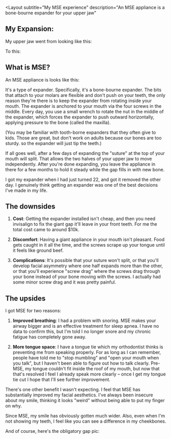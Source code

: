 
<Layout
  subtitle="My MSE experience"
  description="An MSE appliance is a bone-bourne expander for your upper jaw"
>

## My Expansion:

My upper jaw went from looking like this:

<CenteredImg src={upper_jaw_pre_expansion} />

To this:

<CenteredImg src={upper_jaw_post_expansion} />

## What is MSE?

An MSE appliance is looks like this:

<CenteredImg src={mse_hero} />

It's a type of expander. Specifically, it's a bone-bourne expander. The bits that attach to your molars are flexible and don't push on your teeth, the only reason they're there is to keep the expander from rotating inside your mouth. The expander is anchored to your mouth via the four screws in the middle. Every day, you use a small wrench to rotate the nut in the middle of the expander, which forces the expander to push outward horizontally, applying pressure to the bone (called the maxilla).

(You may be familiar with tooth-borne expanders that they often give to kids. Those are great, but don't work on adults because our bones are too sturdy. so the expander will just tip the teeth.)

If all goes well, after a few days of expanding the "suture" at the top of your mouth will split. That allows the two halves of your upper jaw to move independently. After you're done expanding, you leave the appliance in there for a few months to hold it steady while the gap fills in with new bone.

I got my expander when I had just turned 22, and got it removed the other day. I genuinely think getting an expander was one of the best decisions I've made in my life.

## The downsides

1. **Cost**: Getting the expander installed isn't cheap, and then you need invisalign to fix the giant gap it'll leave in your front teeth. For me the total cost came to around $10k.

2. **Discomfort**: Having a giant appliance in your mouth isn't pleasant. Food gets caught in it all the time, and the screws scrape up your tongue until it feels like ground beef.

3. **Complications**: It's possible that your suture won't split, or that you'll develop facial asymmetry where one half expands more than the other, or that you'll experience "screw drag" where the screws drag through your bone instead of your bone moving with the screws. I actually had some minor screw drag and it was pretty painful.

## The upsides

I got MSE for two reasons:

1. **Improved breathing**: I had a problem with snoring. MSE makes your airway bigger and is an effective treatment for sleep apnea. I have no data to confirm this, but I'm told I no longer snore and my chronic fatigue has completely gone away.

2. **More tongue space**: I have a tongue tie which my orthodontist thinks is preventing me from speaking properly. For as long as I can remember, people have told me to "stop mumbling" and "open your mouth when you talk", but I haven't been able to figure out how to talk clearly. Pre-MSE, my tongue couldn't fit inside the roof of my mouth, but now that that's resolved I feel I already speak more clearly – once I get my tongue tie cut I hope that I'll see further improvement.

There's one other benefit I wasn't expecting. I feel that MSE has substantially improved my facial aesthetics. I've always been insecure about my smile, thinking it looks "weird" without being able to put my finger on why.

<CenteredImg src={smile_before_1} />

<CenteredImg src={smile_before_2} />

Since MSE, my smile has obviously gotten much wider. Also, even when I'm not showing my teeth, I feel like you can see a difference in my cheekbones.

<CenteredImg src={smile_after_1} />

<CenteredImg src={cheekbones_after_1} />

And of course, here's the obligatory gap pic:

<CenteredImg src={obligatory_gap} />

</Layout>
